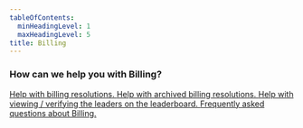 ```yaml
---
tableOfContents:
  minHeadingLevel: 1
  maxHeadingLevel: 5
title: Billing
---
```


### How can we help you with Billing?


<CardGrid stagger>
	<a href="/billing/billing_resolution">
    <Card title="Billing Resolution" icon="seti:happenings">
		Help with billing resolutions.
	</Card></a>
	<a href="/billing/archive">
    <Card title="Billing Archive" icon="approve-check">
		Help with archived billing resolutions.
	</Card></a>
	<a href="/billing/leaderboard">
    <Card title="Billing Leaderboards" icon="pnpm">
		Help with viewing / verifying the leaders on the leaderboard.
	</Card></a>
	<a href="/billing/faq">
    <Card title="Billing FAQ" icon="information">
		Frequently asked questions about Billing.
	</Card></a>
</CardGrid>
